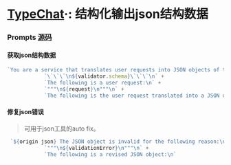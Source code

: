 # [TypeChat](https://github.com/microsoft/TypeChat)·: 结构化输出json结构数据


### Prompts [源码](https://github.com/microsoft/TypeChat/blob/main/src/typechat.ts#L92)

#### 获取json结构数据
```ts
`You are a service that translates user requests into JSON objects of type "${validator.typeName}" according to the following TypeScript definitions:\n` +
            `\`\`\`\n${validator.schema}\`\`\`\n` +
            `The following is a user request:\n` +
            `"""\n${request}\n"""\n` +
            `The following is the user request translated into a JSON object with 2 spaces of indentation and no properties with the value undefined:\n`
```

#### 修复json错误

> 可用于json工具的auto fix。

```ts
 `${origin json} The JSON object is invalid for the following reason:\n` +
            `"""\n${validationError}\n"""\n` +
            `The following is a revised JSON object:\n`

```
